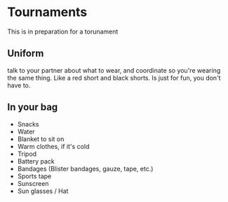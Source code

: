 # Tournaments
This is in preparation for a torunament

## Uniform
talk to your partner about what to wear, and coordinate so you're wearing the same thing. Like a red short and black shorts. Is just for fun, you don't have to.

## In your bag
- Snacks
- Water
- Blanket to sit on
- Warm clothes, if it's cold
- Tripod
- Battery pack
- Bandages (Blister bandages, gauze, tape, etc.)
- Sports tape
- Sunscreen
- Sun glasses / Hat
